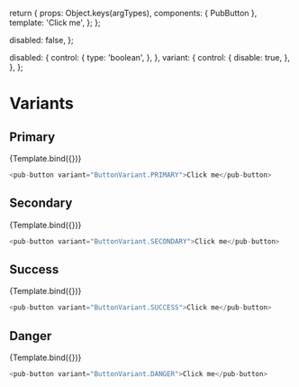 
<Meta title="pub-button" component={PubButton} />

  return {
    props: Object.keys(argTypes),
    components: { PubButton },
    template:
      '<pub-button :disabled="disabled" :variant="variant">Click me</pub-button>',
  };
};

  disabled: false,
};

  disabled: {
    control: {
      type: 'boolean',
    },
  },
  variant: {
    control: {
      disable: true,
    },
  },
};

# Variants

## Primary

<Canvas>
  <Story
    name="Primary"
    args={{ ...commonArguments, variant: ButtonVariant.PRIMARY }}
    argTypes={commonArgTypes}
  >
    {Template.bind({})}
  </Story>
</Canvas>

```javascript
<pub-button variant="ButtonVariant.PRIMARY">Click me</pub-button>
```

<ArgsTable story="Primary" />

## Secondary

<Canvas>
  <Story
    name="Secondary"
    args={{ ...commonArguments, variant: ButtonVariant.SECONDARY }}
    argTypes={commonArgTypes}
  >
    {Template.bind({})}
  </Story>
</Canvas>

```javascript
<pub-button variant="ButtonVariant.SECONDARY">Click me</pub-button>
```

<ArgsTable story="Secondary" />

## Success

<Canvas>
  <Story
    name="Success"
    args={{ ...commonArguments, variant: ButtonVariant.SUCCESS }}
    argTypes={commonArgTypes}
  >
    {Template.bind({})}
  </Story>
</Canvas>

```javascript
<pub-button variant="ButtonVariant.SUCCESS">Click me</pub-button>
```

<ArgsTable story="Success" />

## Danger

<Canvas>
  <Story
    name="Danger"
    args={{ ...commonArguments, variant: ButtonVariant.DANGER }}
    argTypes={commonArgTypes}
  >
    {Template.bind({})}
  </Story>
</Canvas>

```javascript
<pub-button variant="ButtonVariant.DANGER">Click me</pub-button>
```

<ArgsTable story="Danger" />

